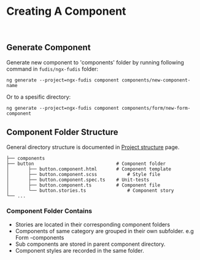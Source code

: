 
<Meta title="Documentation/Development/Creating A Component" />

# Creating A Component

<br />

## Generate Component

Generate new component to 'components' folder by running following command in `fudis/ngx-fudis` folder:

```
ng generate --project=ngx-fudis component components/new-component-name

```

Or to a spesific directory:

```
ng generate --project=ngx-fudis component components/form/new-form-component
```

## Component Folder Structure

General directory structure is documented in [Project structure](?path=/docs/documentation-development-project-structure--documentation) page.

```
├── components
├── button                        		# Component folder
│   	├── button.component.html     	# Component template
│   	├── button.component.scss    		# Style file
│   	├── button.component.spec.ts  	# Unit-tests
│   	├── button.component.ts       	# Component file
│   	└── button.stories.ts        		# Component story
└── ...
```

### Component Folder Contains

- Stories are located in their corresponding component folders
- Components of same category are grouped in their own subfolder. e.g Form -components
- Sub components are stored in parent component directory.
- Component styles are recorded in the same folder.
